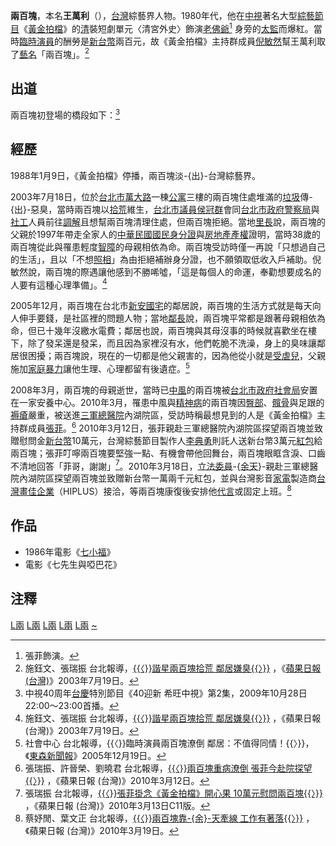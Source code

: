 '''兩百塊'''，本名'''王萬利'''（{{bd|1960年||||W王}}），[[台灣|台灣]]綜藝界人物。1980年代，他在[[中視|中視]]著名大型[[綜藝節目|綜藝節目]]《[[黃金拍檔|黃金拍檔]]》的[[清朝|清]]裝短劇單元〈清宮外史〉飾演[[老佛爺|老佛爺]]<ref>張菲飾演。</ref> 身旁的[[太監|太監]]而爆紅。當時[[臨時演員|臨時演員]]的酬勞是[[新台幣|新台幣]]兩百元，故《黃金拍檔》主持群成員[[倪敏然|倪敏然]]幫王萬利取了[[藝名|藝名]]「兩百塊」。<ref>施鈺文、張瑞振 台北報導，[http://tw.nextmedia.com/applenews/article/art_id/200676/IssueID/20030719 {{〈}}諧星兩百塊拾荒 鄰居嫌臭{{〉}}] {{Wayback|url=http://tw.nextmedia.com/applenews/article/art_id/200676/IssueID/20030719 |date=20101213213520 }}，《[[蘋果日報_(台灣)|蘋果日報 (台灣)]]》2003年7月19日。</ref>

==出道==
兩百塊初登場的橋段如下：<ref>中視40周年[[台慶|台慶]]特別節目《40迎新 希旺中視》第2集，2009年10月28日22:00～23:00首播。</ref>
{{quote|（老佛爺叫站在其左側的[[李連英|小李子]]<ref>倪敏然飾演。</ref> 把兩百塊帶到老佛爺-{面}-前，然後叫小李子坐在老佛爺右側的[[龍椅|龍椅]]上。）<br>
（兩百塊說：）不行啊！<br>
（小李子說：）沒關係！老佛爺說的！<br>
（小李子把兩百塊帶到老佛爺右側的龍椅上，兩百塊坐下，小李子回到老佛爺左側站立。）<br>
（老佛爺說：）我說小李子啊。<br>
（小李子說：）喳。<br>
（老佛爺指著兩百塊，問小李子：）咱們宮裡頭，要進進-{出出}-的人都這副德行的話，這像個宮廷嗎？這是哪找來的？<br>
（兩百塊笑。）<br>
（小李子笑答：）啟稟老佛爺，兩百塊錢一個，好不到哪去。<br>
（老佛爺、小李子、兩百塊笑。）
}} 

==經歷==
1988年1月9日，《黃金拍檔》停播，兩百塊淡-{出}-台灣綜藝界。

2003年7月18日，位於[[台北市|台北市]][[萬大路_(台北市)|萬大路]]一棟[[公寓|公寓]]三樓的兩百塊住處堆滿的[[垃圾|垃圾]]傳-{出}-惡臭，當時兩百塊以[[拾荒|拾荒]]維生，[[台北市議員|台北市議員]][[侯冠群|侯冠群]]會同[[台北市政府警察局|台北市政府警察局]]與[[社工|社工]]人員前往[[調解|調解]]且想幫兩百塊清理住處，但兩百塊拒絕。當地[[里長|里長]]說，兩百塊的父親於1997年帶走全家人的[[中華民國國民身分證|中華民國國民身分證]]與[[房地產|房地產]][[產權|產權]]證明，當時38歲的兩百塊從此與罹患輕度[[智障|智障]]的母親相依為命。兩百塊受訪時僅一再說「只想過自己的生活」，且以「不想[[照相|照相]]」為由拒絕補辦身分證，也不願領取低收入戶補助。倪敏然說，兩百塊的際遇讓他感到不勝唏噓，「這是每個人的命運，奉勸想要成名的人要有這種心理準備」。<ref>施鈺文、張瑞振 台北報導，[http://tw.nextmedia.com/applenews/article/art_id/200676/IssueID/20030719 {{〈}}諧星兩百塊拾荒 鄰居嫌臭{{〉}}] {{Wayback|url=http://tw.nextmedia.com/applenews/article/art_id/200676/IssueID/20030719 |date=20101213213520 }}，《蘋果日報 (台灣)》2003年7月19日。</ref>

2005年12月，兩百塊在台北市[[新安國宅|新安國宅]]的鄰居說，兩百塊的生活方式就是每天向人伸手要錢，是社區裡的問題人物；當地[[鄰長|鄰長]]說，兩百塊平常都是跟著母親相依為命，但已十幾年沒繳水電費；鄰居也說，兩百塊與其母沒事的時候就喜歡坐在樓下，除了發呆還是發呆，而且因為家裡沒有水，他們乾脆不洗澡，身上的臭味讓鄰居很困擾；兩百塊說，現在的一切都是他父親害的，因為他從小就是[[受虐兒|受虐兒]]，父親施加[[家庭暴力|家庭暴力]]讓他生理、心理都留有後遺症。<ref>社會中心 台北報導，{{〈}}臨時演員兩百塊潦倒 鄰居：不值得同情！{{〉}}，《[[東森新聞報|東森新聞報]]》2005年12月19日。</ref>

2008年3月，兩百塊的母親逝世，當時已[[中風|中風]]的兩百塊被[[台北市政府社會局|台北市政府社會局]]安置在一家安養中心。2010年3月，罹患中風與[[精神病|精神病]]的兩百塊因[[臀部|臀部]]、[[髖骨|髖骨]]與足跟的[[褥瘡|褥瘡]]嚴重，被送進[[三軍總醫院|三軍總醫院]]內湖院區，受訪時稱最想見到的人是《黃金拍檔》主持群成員[[張菲|張菲]]。<ref>張瑞振、許晉榮、劉曉君 台北報導，[http://tw.nextmedia.com/applenews/article/art_id/32355939/IssueID/20100312 {{〈}}兩百塊重病潦倒 張菲今赴院探望{{〉}}] {{Wayback|url=http://tw.nextmedia.com/applenews/article/art_id/32355939/IssueID/20100312 |date=20100315111723 }}，《蘋果日報 (台灣)》2010年3月12日。</ref> 2010年3月12日，張菲親赴三軍總醫院內湖院區探望兩百塊並致贈慰問金[[新台幣|新台幣]]10萬元，台灣綜藝節目製作人[[李典勇|李典勇]]則託人送新台幣3萬元[[紅包|紅包]]給兩百塊；張菲叮嚀兩百塊要堅強一點、有機會帶他回舞台，兩百塊眼眶含淚、口齒不清地回答「菲哥，謝謝」<ref>張瑞振 台北報導，[http://tw.nextmedia.com/applenews/article/art_id/32358069/IssueID/20100313 {{〈}}張菲掛念《黃金拍檔》開心果 10萬元慰問兩百塊{{〉}}] {{Wayback|url=http://tw.nextmedia.com/applenews/article/art_id/32358069/IssueID/20100313 |date=20100315120406 }}，《蘋果日報 (台灣)》2010年3月13日C11版。</ref>。2010年3月18日，[[立法委員|立法委員]]-{[[余天|余天]]}-親赴三軍總醫院內湖院區探望兩百塊並致贈新台幣一萬兩千元紅包，並與台灣影音[[家電|家電]]製造商[[台灣畫佳企業|台灣畫佳企業]]（HIPLUS）接洽，等兩百塊康復後安排他[[代言|代言]]或固定上班。<ref>蔡妤閒、葉文正 台北報導，[http://tw.nextmedia.com/applenews/article/art_id/32371377/IssueID/20100319 {{〈}}兩百塊靠-{余}-天牽線 工作有著落{{〉}}] {{Wayback|url=http://tw.nextmedia.com/applenews/article/art_id/32371377/IssueID/20100319 |date=20100322194153 }}，《蘋果日報 (台灣)》2010年3月19日。</ref>

==作品==
*1986年電影《[[七小福_(1986年電影)|七小福]]》
*電影《七先生與啞巴花》

==注釋==
{{reflist}}
[[Category:台灣男演員|L兩]]
[[Category:台灣喜劇演員|L兩]]
[[Category:台灣綜藝界人物|L兩]]
[[Category:1960年出生|L兩]]
[[Category:黃金拍檔|L兩]]
[[Category:王姓|~]]